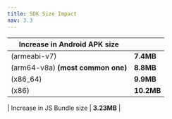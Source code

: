 ```yaml
---
title: SDK Size Impact
nav: 3.3
---
```


| Increase in Android APK size      |           |
| --------------------------------- | --------- |
| (armeabi-v7)                      | **7.4MB** |
| (arm64-v8a) **(most common one)** | **8.8MB** |
| (x86_64)                          | **9.9MB** |
| (x86)                             | **10.2MB**|



| Increase in JS Bundle size        | **3.23MB** |